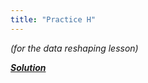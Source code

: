 ```yaml
---
title: "Practice H"
---
```


*(for the data reshaping lesson)*


[***Solution***](../practice/solution-H.qmd)
